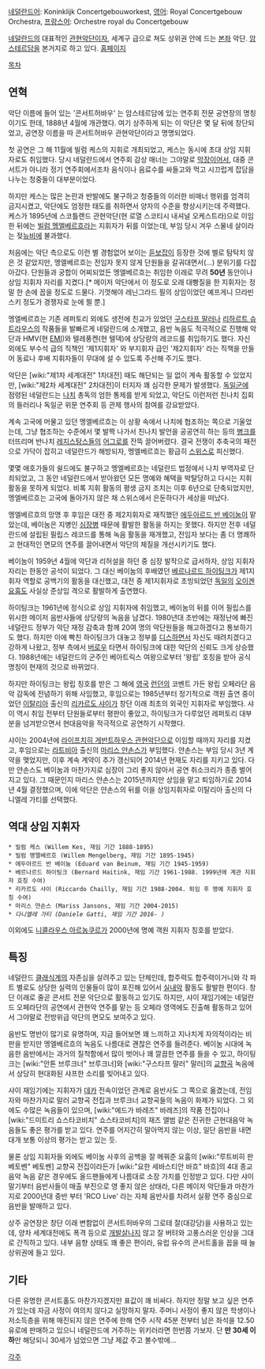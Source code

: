 [[네덜란드어]]: Koninklijk Concertgebouworkest, [[영어]]: Royal Concertgebouw Orchestra, [[프랑스어]]: Orchestre royal du Concertgebouw

[[네덜란드]]의 대표적인 [[관현악단]]이자, 세계구 급으로 쳐도 상위권 안에 드는 [[본좌]] 악단. [[암스테르담]]을 본거지로 하고 있다. [http://www.concertgebouworkest.nl/ 홈페이지]

[[목차]]

== 연혁 ==
악단 이름에 들어 있는 '콘서트허바우' 는 암스테르담에 있는 연주회 전문 공연장의 명칭이기도 한데, 1888년 4월에 개관했다. 여기 상주하게 되는 이 악단은 몇 달 뒤에 창단되었고, 공연장 이름을 따 콘서트허바우 관현악단이라고 명명되었다.

첫 공연은 그 해 11월에 빌럼 케스의 지휘로 개최되었고, 케스는 동시에 초대 상임 지휘자로도 취임했다. 당시 네덜란드에서 연주회 감상 매너는 그야말로 [[막장]]이어서, 대중 콘서트가 아니라 정기 연주회에서조차 음식이나 음료수를 싸들고와 먹고 시끄럽게 잡담을 나누는 청중들이 대부분이었다.

하지만 케스는 많은 논란과 반발에도 불구하고 청중들의 이러한 비매너 행위를 엄격히 금지시켰고, 악단에도 엄정한 태도를 취하면서 양자의 수준을 향상시키는데 주력했다. 케스가 1895년에 스코틀랜드 관현악단(현 로열 스코티시 내셔널 오케스트라)으로 이임한 뒤에는 [[빌럼 멩엘베르흐]]라는 지휘자가 뒤를 이었는데, 부임 당시 겨우 스물네 살이라는 젖[[뉴비]]에 불과했다.

처음에는 악단 측으로도 이런 별 경험없어 보이는 [[듣보잡]]이 등장한 것에 별로 탐탁치 않은 것 같았지만, 멩엘베르흐는 전임자 못지 않게 단원들을 갈궈대면서(...) 분위기를 다잡아갔다. 단원들과 궁합이 어찌되었든 멩엘베르흐는 취임한 이래로 무려 '''50년''' 동안이나 상임 지휘자 자리를 지켰다.[* 메이저 악단에서 이 정도로 오래 대빵질을 한 지휘자는 정말 한 손에 꼽을 정도로 드물다. 기껏해야 레닌그라드 필의 상임이었던 예프게니 므라빈스키 정도가 경쟁자로 눈에 띌 뿐.]

멩엘베르흐는 기존 레퍼토리 외에도 생전에 친교가 있었던 [[구스타프 말러]]나 [[리하르트 슈트라우스]]의 작품들을 발빠르게 네덜란드에 소개했고, 음반 녹음도 적극적으로 진행해 악단과 HMV(현 [[EMI]])와 텔레풍켄(현 텔덱)에 상당량의 레코드를 취입하기도 했다. 자신 외에도 부수석 급의 직책인 '제1지휘자' 와 부지휘자 급인 '제2지휘자' 라는 직책을 만들어 동료나 후배 지휘자들이 무대에 설 수 있도록 주선해 주기도 했다.

악단은 [wiki:"제1차 세계대전" 1차대전] 때도 해단되는 일 없이 계속 활동할 수 있었지만, [wiki:"제2차 세계대전" 2차대전]이 터지자 꽤 심각한 문제가 발생했다. [[독일군]]에 점령된 네덜란드는 [[나치]] 총독의 엄한 통제를 받게 되었고, 악단도 이런저런 친나치 집회의 들러리나 독일군 위문 연주회 등 관제 행사의 참여를 강요받았다.

계속 고국에 머물고 있던 멩엘베르흐는 이 상황 속에서 나치에 협조하는 쪽으로 기울었는데, 그냥 협조하는 수준에서 몇 발짝 나가서 친나치 발언을 공공연히 하는 등의 [[병크]]를 터뜨리며 반나치 [[레지스탕스]]들의 [[어그로]]를 잔뜩 끌어버렸다. 결국 전쟁이 추축국의 패전으로 가닥이 잡히고 네덜란드가 해방되자, 멩엘베르흐는 황급히 [[스위스]]로 피신했다.

몇몇 애호가들의 쉴드에도 불구하고 멩엘베르흐는 네덜란드 법정에서 나치 부역자로 단죄되었고, 그 동안 네덜란드에서 받아왔던 모든 명예와 혜택을 박탈당하고 다시는 지휘 활동을 못하게 되었다. 비록 지휘 활동의 평생 금지 조치는 이후 6년으로 단축되었지만, 멩엘베르흐는 고국에 돌아가지 않은 채 스위스에서 은둔하다가 세상을 떠났다.

멩엘베르흐의 망명 후 후임은 대전 중 제2지휘자로 재직했던 [[에두아르드 반 베이눔]]이 맡았는데, 베이눔은 지병인 [[심장병]] 때문에 활발한 활동을 하지는 못했다. 하지만 전후 네덜란드에 설립된 필립스 레코드를 통해 녹음 활동을 재개했고, 전임자 보다는 좀 더 명쾌하고 현대적인 면모의 연주를 끌어내면서 악단의 체질을 개선시키기도 했다.

베이눔이 1959년 4월에 악단과 리허설을 하던 중 심장 발작으로 급서하자, 상임 지휘자 자리는 한동안 공석이 되었다. 그 대신 베이눔의 후배였던 [[베르나르드 하이팅크]]가 제1지휘자 역할로 공백기의 활동을 대신했고, 대전 중 제1지휘자로 초빙되었던 [[독일]]의 [[오이겐 요훔]]도 사실상 준상임 격으로 활발하게 출연했다.

하이팅크는 1961년에 정식으로 상임 지휘자에 취임했고, 베이눔의 뒤를 이어 필립스를 위시한 메이저 음반사들에 상당량의 녹음을 남겼다. 1980년대 초반에는 재정난에 빠진 네덜란드 정부가 악단 재정 감축과 함께 20여 명의 악단원들을 해고하겠다고 통보하기도 했다. 하지만 이에 빡친 하이팅크가 대놓고 정부를 [[디스]]하면서 자신도 때려치겠다고 강하게 나왔고, 정부 측에서 [[버로우]] 타면서 하이팅크에 대한 악단의 신뢰도 크게 상승했다. 1988년에는 네덜란드의 군주인 베아트릭스 여왕으로부터 '왕립' 호칭을 받아 공식 명칭이 현재의 것으로 바뀌었다.

하지만 하이팅크는 왕립 칭호를 받은 그 해에 [[영국]] [[런던]]의 코벤트 가든 왕립 오페라단 음악 감독에 전념하기 위해 사임했고, 후임으로는 1985년부터 정기적으로 객원 출연 중이었던 [[이탈리아]] 출신의 [[리카르도 샤이]]가 창단 이래 최초의 외국인 지휘자로 부임했다. 샤이 역시 취임 전부터 단원들로부터 평판이 좋았고, 하이팅크가 다루었던 레퍼토리 대부분을 넘겨받으면서 현대음악을 적극적으로 공연하기 시작했다.

샤이는 2004년에 [[라이프치히 게반트하우스 관현악단]]으로 이임할 때까지 자리를 지켰고, 후임으로는 [[라트비아]] 출신의 [[마리스 얀손스]]가 부임했다. 얀손스는 부임 당시 3년 계약을 맺었지만, 이후 계속 계약이 추가 갱신되어 2014년 현재도 자리를 지키고 있다. 다만 얀손스도 베이눔과 마찬가지로 심장이 그리 좋지 않아서 공연 취소크리가 종종 벌어지고 있다. 그 때문인지 마리스 얀손스는 2015년까지만 상임을 맡고 퇴임하기로 2014년 4월 결정했으며, 이에 악단은 얀손스의 뒤를 이을 상임지휘자로 이탈리아 출신의 다니엘레 가티를 선택했다. 

== 역대 상임 지휘자 ==
 * 빌럼 케스 (Willem Kes, 재임 기간 1888-1895)
 * 빌럼 멩엘베르흐 (Willem Mengelberg, 재임 기간 1895-1945)
 * 에두아르드 반 베이눔 (Eduard van Beinum, 재임 기간 1945-1959)
 * 베르나르드 하이팅크 (Bernard Haitink, 재임 기간 1961-1988. 1999년에 계관 지휘자 호칭 수여)
 * 리카르도 샤이 (Riccardo Chailly, 재임 기간 1988-2004. 퇴임 후 명예 지휘자 호칭 수여)
 * 마리스 얀손스 (Mariss Jansons, 재임 기간 2004-2015)
 * ''다니엘레 가티 (Daniele Gatti, 재임 기간 2016- )''

이외에도 [[니콜라우스 아르농쿠르]]가 2000년에 명예 객원 지휘자 칭호를 받았다.

== 특징 ==
네덜란드 [[클래식]]계의 자존심을 살려주고 있는 단체인데, 합주력도 합주력이거니와 각 파트 별로도 상당한 실력의 인물들이 많이 포진해 있어서 [[실내악]] 활동도 활발한 편이다. 창단 이래로 줄곧 콘서트 전문 악단으로 활동하고 있기도 하지만, 샤이 재임기에는 네덜란드 오페라단의 공연에서 관현악 연주를 맡는 등 오페라 영역에도 진출해 활동하고 있어서 그야말로 전방위급 악단의 면모도 보여주고 있다.

음반도 명반이 많기로 유명하며, 지금 들어보면 꽤 느끼하고 지나치게 자의적이라는 비판을 받지만 멩엘베르흐의 녹음도 나름대로 괜찮은 연주를 들려준다. 베이눔 시대에 녹음한 음반에서는 과거의 질척함에서 많이 벗어나 꽤 깔끔한 연주를 들을 수 있고, 하이팅크는 [wiki:"안톤 브루크너" 브루크너]와 [wiki:"구스타프 말러" 말러]의 [[교향곡]] 녹음에서 상당히 현대화된 샤프한 소리를 빚어내고 있다.

샤이 재임기에는 지휘자가 [[데카]] 전속이었던 관계로 음반사도 그 쪽으로 옮겼는데, 전임자와 마찬가지로 말러 교향곡 전집과 브루크너 교향곡들의 녹음이 화제가 되었다. 그 외에도 수많은 녹음들이 있으며, [wiki:"에드가 바레즈" 바레즈]의 작품 전집이나 [wiki:"드미트리 쇼스타코비치" 쇼스타코비치]의 재즈 앨범 같은 진귀한 근현대음악 녹음들도 좋은 평가를 받고 있다. 연주를 어지간히 말아먹지 않는 이상, 일단 음반을 내면 대개 보통 이상의 평가는 받고 있는 듯.

물론 상임 지휘자들 외에도 베이눔 사후의 공백을 잘 메꿔준 요훔의 [wiki:"루트비히 판 베토벤" 베토벤] 교향곡 전집이라든가 [wiki:"요한 세바스티안 바흐" 바흐]의 4대 종교음악 녹음 같은 경우에도 올드팬들에게 나름대로 소장 가치를 인정받고 있다. 다만 샤이 말기부터 음반사들이 매출 부진으로 영 좋지 않은 상태라, 다른 메이저 악단들과 마찬가지로 2000년대 중반 부터 'RCO Live' 라는 자체 음반사를 차려서 실황 연주 중심으로 음반을 발매하고 있다.

상주 공연장은 창단 이래 변함없이 콘서트허바우의 그로테 잘(대강당)을 사용하고 있는데, 양차 세계대전에도 폭격 등으로 [[개발살]]나지 않고 잘 버텨와 고풍스러운 인상을 그대로 간직하고 있다. 내부 음향 상태도 꽤 좋은 편이라, 유럽 유수의 콘서트홀을 꼽을 때 늘 상위권에 들고 있다.

== 기타 ==
다른 유명한 콘서트홀도 마찬가지겠지만 표값이 꽤 비싸다. 하지만 정말 보고 싶은 연주가 있는데 자금 사정이 여의치 않다고 실망하지 말자. 주머니 사정이 좋지 않은 학생이나 저소득층을 위해 매진되지 않은 연주에 한해 연주 시작 45분 전부터 남은 좌석을 12.50유로에 판매하고 있으니 네덜란드에 거주하는 위키러라면 한번쯤 가보자. 단 '''만 30세 이하'''만 해당되니 30세가 넘었으면 그냥 제값 주고 볼수밖에...

[[각주]]
